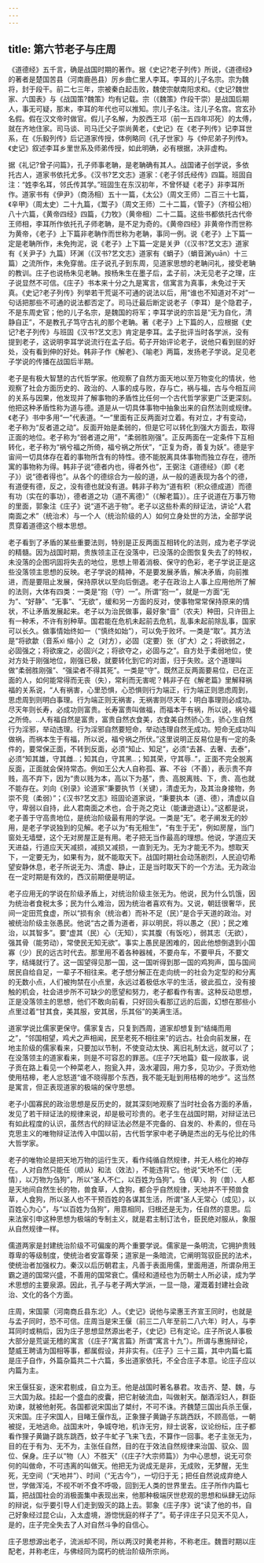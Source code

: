 ```yaml
---
---
---
```

title: 第六节老子与庄周
---



《道德经》五千言，确是战国时期的著作。据《史记?老子列传》所说，《道德经》的著者是楚国苦县（河南鹿邑县）厉乡曲仁里人李耳。李耳的儿子名宗。宗为魏将，封于段干。前二七三年，宗被秦白起击败，魏使宗献南阳求和。《史记?魏世家、六国表》与《战国策?魏策》均有记载。宗（《魏策》作段干崇）是战国后期人，事无可疑，那末，李耳的年代也可以推知。宗儿子名注。注儿子名宫。宫玄孙名假。假在汉文帝时做官。假儿子名解，为胶西王邛（前一五四年邛死）的太傅，就在齐地住家。司马谈、司马迁父子崇尚黄老，《史记》在《老子列传》记李耳世系，在《乐毅列传》后记道家传授，体例略同《孔子世家》与《仲尼弟子列传》。《史记》叙述李耳乡里世系及师弟传授，如此明确，必有根据，决非虚构。

据《礼记?曾子问篇》，孔子师事老聃，是老聃确有其人。战国诸子创学说，多依托古人，道家书依托尤多。《汉书?艺文志》道家：《老子邻氏经传》四篇。班固自注：“姓李名耳，邻氏传其学。”班固生在东汉初年，不曾怀疑《老子》非李耳所作。道家书有《伊尹》（商汤相）五十一篇，《太公》（周文王师）二百三十七篇，《辛甲》（周太史）二十九篇，《鬻子》（周文王师）二十二篇，《管子》（齐桓公相）八十六篇，《黄帝四经》四篇，《力牧》（黄帝相）二十二篇。这些书都依托古代帝王师相，李耳所作依托孔子师老聃，是不足为奇的。《黄帝四经》非黄帝作而世称为黄帝，《老子》上下篇非老聃作而世称为老聃，事同一例。说《老子》上下篇一定是老聃所作，未免拘泥，说《老子》上下篇一定是关尹（《汉书?艺文志》道家有《关尹子》九篇）环渊（《汉书?艺文志》道家有《蜎子》（蜎音渊yuān）十三篇）之流所作，未免穿凿。庄子说孔子到东周，见道家思想的老聃问礼，接受老聃的教训。庄子也说杨朱见老聃。按杨朱生在墨子后，孟子前，决无见老子之理，庄子说显然不可信。《庄子》书本来十分之九是寓言，信寓言为真事，未免过于天真。《史记?老子列传》列举若干荒诞不可通的说法以后，用“谁也不知道对不对”一句话把那些不可通的说法都否定了。司马迁最后断定说老子（李耳）是个隐君子，不是东周史官；他的儿子名宗，是魏国的将军；李耳学说的宗旨是“无为自化，清静自正”，不是教孔子笃守古礼的那个老聃。著《老子》上下篇的人，应根据《史记?老子列传》与班固《汉书?艺文志》肯定是李耳。孟子批评当时各学派，没有提到老子，这说明李耳学说流行在孟子后。荀子开始评论老子，说他只看到屈的好处，没有看到伸的好处。韩非子作《解老》、《喻老》两篇，发扬老子学说。足见老子学说的传播在战国后半期。

老子是有极大智慧的古代哲学家。他观察了自然方面天地以至万物变化的情状，他观察了社会方面历史的、政治的、人事的成与败，存与亡，祸与福，古与今相互间的关系与因果，他发现并了解事物的矛盾性比任何一个古代哲学家更广泛更深刻。他把这种矛盾性称为道与德。道是从一切具体事物中抽象出来的自然法则或规律。《老子》书中多用“一”代表道。“一”里面有正反两面对立着。有对立，才有变动，老子称为“反者道之动”。反面开始是柔弱的，但是它可以转化到强大方面去，取得正面的地位。老子称为“弱者道之用”，“柔弱胜刚强”。正反两面在一定条件下互相转化，老子称为“祸兮福之所倚，福兮祸之所伏”，“正复为奇，善复为妖”。德是宇宙间一切具体存在着的事物所含有的特性。德不能脱离具体事物而独立存在，德所寓的事物称为得。韩非子说“德者内也，得者外也”，王弼注《道德经》（即《老子》）说“德者得也”。从各个的德综合为一般的道，从一般的道表现为各个的德，有道便有德，反之，没有德也就没有道。韩非子称为“道有积（积众德成道）而德有功（实在的事功），德者道之功（道不离德）”（《解老篇》）。庄子说道在万事万物的里面，郭象注《庄子》说“道不逃于物”。老子以这些朴素的辩证法，讲论“人君南面之术”（统治术）与一个人（统治阶级的人）如何立身处世的方法，全部学说贯穿着道德这个根本思想。

老子看到了矛盾的某些重要法则，特别是正反两面互相转化的法则，成为老子学说的精髓。因为战国时期，贵族领主正在没落中，已没落的企图恢复失去了的特权，未没落的企图巩固将失去的地位，思想上带着消极、保守的色彩，老子学说正是这些没落领主思想的反映。老子学说的精神，不是要发展矛盾，解决矛盾，向前推进，而是要阻止发展，保持原状以至向后倒退。老子在政治上人事上应用他所了解的法则，大体有四类：一类是“抱（守）一”。所谓“抱一”，就是一方面“无为”、“好静”、“无事”、“无欲”，缓和另一方面的反对，使事物常常保持原来的情状，不让矛盾发展起来。老子以为治民做事，最好象“啬”（农夫）种田，只许田上有一种禾，不许有别种草。国君能在危机未起前去危机，乱事未起前除乱事，国家可以长久。做事情始终如一（“慎终如始”），可以免于败坏。一类是“取”。其方法是“将欲歙（音系xì 缩小）之（对方），必固（定要）张（扩大）之；将欲弱之，必固强之；将欲废之，必固兴之；将欲夺之，必固与之”。自方处于柔弱地位，使对方处于刚强地位，刚强已极，就要转化到它的对面，归于失败。这个道理叫做“柔弱胜刚强”、“强梁者不得其死”。一类是“守”。既然正反两面要易位，已在正面的人，如何能常得而无丧（失），常利而无害呢？韩非子在《解老篇》里解释祸福的关系说，“人有祸害，心里恐惧，心恐惧则行为端正，行为端正则思虑周到，思虑周到则明白事理。行为端正则无祸害，无祸害则尽天年；明白事理则必成功。尽天年则长寿，必成功则富贵。长寿富贵叫做福，而福本于有祸，所以说，祸兮福之所倚。..人有福自然是富贵，富贵自然衣食美，衣食美自然骄心生，骄心生自然行为淫邪，举动违理。行为淫邪自然要短命，举动违理自然无成功。短命无成功叫做祸，而祸本生于有福，所以说，福兮祸之所伏。”这里说明正反易位是有一定的条件的，要常保正面，不转到反面，必须“知止、知足”，必须“去甚、去奢、去泰”，必须“知其雄，守其雌..；知其白，守其黑..；知其荣，守其辱..”，正面不完全脱离反面，正面就会保持常态。例如王公大人自称孤、寡、不谷（不善），表示贵不弃贱，高不弃下，因为“贵以贱为本，高以下为基”，贵、高脱离贱、下，贵、高也就不能存在。刘向《别录》论道家“秉要执节（关键），清虚无为，及其治身接物，务崇不竞（柔弱）”；《汉书?艺文志》班固论道家说，“秉要执本（道、德），清虚以自守，卑弱以自持，此人君南面之术也，合于尧之克让（能谦逊退让）。”这都是说，老子善于守高贵地位，是统治阶级最有用的学说。一类是“无”。老子阐发无的妙用，是老子学说独到的见解。老子以为“有无相生”，“有生于无”，例如房屋，当门窗处无墙壁，这个无对房屋正是有用。老子把无当作最高的理想。他说，学道应天天进益，行道应天天减损，减损又减损，一直到无为。无为才能无不为。想取天下，一定要无为，如果有为，就不能取天下。战国时期社会动荡剧烈，人民迫切希望安静休息，老子所说无为、清虚、静止，正是当时取天下的一个方法。无为政治在一定时期是有效的，西汉前期便是明证。

老子应用无的学说在阶级矛盾上，对统治阶级主张无为。他说，民为什么饥饿，因为统治者食税太多；民为什么难治，因为统治者喜欢有为。又说，朝廷很奢华，民间一定田荒食虚，所以“损有余（统治者）而补不足（民）”是合乎天道的政治。对被统治阶级主张愚民。他说“古之善为道者，非以明民，将以愚之（民）；民之难治，以其智多”。要“虚其（民）心（无知），实其腹（有饭吃），弱其志（无欲），强其骨（能劳动），常使民无知无欲”。事实上愚民是困难的，因此他想倒退到小国寡（少）民的远古时代去。那里用不着各种器械，不要舟车，不要甲兵，不要文字，结绳就行了。这一国望得见那一国，这一国听得到那一国的鸡狗声，国与国间居民自给自足，一辈子不相往来。老子想分解正在走向统一的社会为定型的和分离的无数小点，人们被拘禁在小点里，永远过着极低水平的生活，彼此孤立，没有接触的机会，社会进步所不可缺少的愿望和努力，老子都看作有害。这种反动思想，正是没落领主的思想，他们不敢向前看，只好回头看那辽远的后面，幻想在那些小点里过着“甘其食，美其服，安其居，乐其俗”的美满生活。

道家学说比儒家更保守。儒家复古，只复到西周，道家却想复到“结绳而用之”，“邻国相望，鸡犬之声相闻，民至老死不相往来”的远古。社会向前发展，在地主阶级的儒家看来，只要加以节制，不使变动太快、离旧礼制太远，就可以了；在没落领主的道家看来，则是不可容忍的罪恶。《庄子?天地篇》载一段故事，说子贡在路上看见一个种菜老人，抱瓮入井，汲水灌园，用力多，见功少。子贡劝他使用桔槔，老人忿怒道“谁不晓得那个东西，我不能无耻到用桔槔的地步”。这当然是寓言，但正表现道家的极端的保守思想。

老子小国寡民的政治思想是反历史的，就其深刻地观察了当时社会各方面的矛盾，发见了若干辩证法的规律来说，却是极可珍贵的。老子生在战国时期，对辩证法已有如此程度的认识，虽然古代的辩证法必然是不完备的、自发的、朴素的，但在马克思主义的唯物辩证法传入中国以前，古代哲学家中老子确是杰出的无与伦比的伟大哲学家。

老子的唯物论是把天地万物的运行生灭，看作纯循自然规律，并无人格化的神存在。人对自然只能任（顺从）和法（效法），不能违背它。他说“天地不仁（无情），以万物为刍狗”，所以“圣人不仁，以百姓为刍狗”。刍（草）、狗（兽）、人都是天地间自然生长的物，兽食草，人食狗，都合乎自然规律，天地并不干预兽食草，人食狗，所以圣人也不干预百姓的各谋其生活，所谓“圣人无常心（成见），以百姓心为心”，与“以百姓为刍狗”，用意相同，归根还是无为，任自然的意思。后来法家引申这种思想为极端的专制主义，就是君主制订法令，臣民绝对服从，象服从自然规律一样。

儒道两家是封建统治阶级不可偏废的两个重要学说。儒家是一条明流，它拥护贵贱尊卑的等级制度，使统治者安富尊荣；道家是一条暗流，它阐明驾驭臣民的法术，使统治者加强权力。秦汉以后历朝君主，凡善于表面用儒，里面用道，所谓杂用王霸之道的国常兴盛，不善用的国常衰亡。儒经和道经也为历朝士人所必读，成为学术思想的主要泉源。因此，孔子与老子两大学派，一显一隐，灌溉着封建社会政治、文化的各个方面。

庄周，宋国蒙（河南商丘县东北）人。《史记》说他与梁惠王齐宣王同时，也就是与孟子同时，恐不可信。庄周当是宋王偃（前三二八年至前二八六年）时人，与李耳同时或稍后，因为庄子思想显然源出老子，《史记》已有定论。庄子所说人事极大部分是荒诞无稽的寓言（《庄子?寓言篇》所谓“寓言十九”）。所谓与惠施辩论，楚威王聘请为国相等事，都属假设，并非实有。《庄子》三十三篇，其中内篇七篇是庄子自作，外篇杂篇共二十六篇，多出道家依托，不全合庄子本意。论庄子应以内篇为主。

宋王偃狂妄，逐宋君剔成，自立为王。他是战国时著名暴君。攻击齐、楚、魏，与三大国为敌。挂起一个盛血的皮囊，把它射破流血，叫做射天。酗酒淫妇人，群臣劝谏，就被他射死。各国都说宋国出了桀纣，不可不诛。齐魏楚三国出兵杀王偃，灭宋国。庄子宋国人，目睹王偃作乱，正象狸子黄鼬子东跳西跃，不顾高低，一朝被捉，无地逃命。战国末叶，争城夺地，机诈无穷，辩士说客，议论纷纭，庄子都看作狸子黄鼬子跳东跳西，蚊子牛虻子飞来飞去，不算作一回事。老子主张无为，目的在于有为、无不为，主张任自然，目的在于效法自然规律来治国、驭众、固位、保身。庄子以“物（人）不胜天”（《庄子?大宗师篇》）为中心思想，说无可奈何的叫做命，不可违离的叫做天。他把无为说成无是非，无成败，无梦醒，无生死，无空间（“天地并”）、时间（“无古今”），一切归于无；把任自然说成弃绝人世，学做浑沌，不视不听不食不呼吸，回到无人类的世界里去。庄子所作内篇七篇，把战国社会的消极面集中表现出来，他那种极端厌世悲观的思想和纵肆无边际的辩说，似乎要引导人们走到毁灭的路上去。郭象《庄子序》说“读了他的书，自己好象经过昆仑山，入太虚境，游惚恍庭的样子了”。荀子评庄子只见天不见人，是的，庄子完全失去了人对自然斗争的自信心。

庄子思想源出老子，流派却不同，所以两汉时黄老并称，不称老庄。魏晋时期以庄配老，并称老庄，与佛经同为腐朽的统治阶级所宗尚。